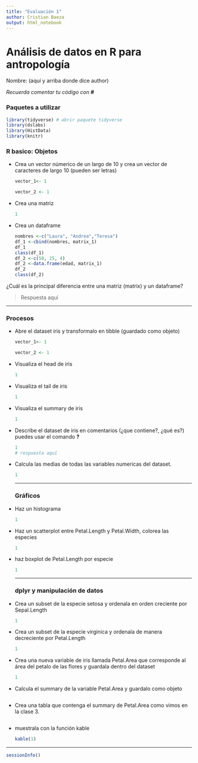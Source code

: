 ```yaml
---
title: "Evaluación 1"
author: Cristian Baeza
output: html_notebook
---
```


# Análisis de datos en R para antropología

Nombre: (aquí y arriba donde dice author)

*Recuerda comentar tu código con* **\#**

### Paquetes a utilizar

```r
library(tidyverse) # abrir paquete tidyverse
library(dslabs)
library(HistData)
library(knitr)
```

### R basico: Objetos

-   Crea un vector númerico de un largo de 10 y crea un vector de caracteres de largo 10 (pueden ser letras)

    ```r
    vector_1<- 1
      
    vector_2 <- 1

    ```

-   Crea una matriz

    ```r
    1
    ```

-   Crea un dataframe

    ```r
    nombres <-c("Laura", "Andrea","Teresa")
    df_1 <-cbind(nombres, matrix_1)
    df_1
    class(df_1)
    df_2 <-c(50, 25, 4)
    df_2 <-data.frame(edad, matrix_1)
    df_2
    class(df_2)
    ```

¿Cuál es la principal diferencia entre una matriz (matrix) y un dataframe?

> Respuesta aquí

------------------------------------------------------------------------

### Procesos

-   Abre el dataset iris y transformalo en tibble (guardado como objeto)

    ```r
    vector_1<- 1
      
    vector_2 <- 1

    ```

-   Visualiza el head de iris

    ```r
    1
    ```

-   Visualiza el tail de iris

    ```r
    1
    ```

<!-- -->

-   Visualiza el summary de iris

    ```r
    1
    ```

-   Describe el dataset de iris en comentarios (¿que contiene?, ¿qué es?) puedes usar el comando **?**

    ```r
    1
    # respuesta aquí
    ```

<!-- -->

-   Calcula las medias de todas las variables numericas del dataset.

    ```r
    1
    ```

    ------------------------------------------------------------------------

    ### Gráficos

-   Haz un histograma

    ```r
    1
    ```

-   Haz un scatterplot entre Petal.Length y Petal.Width, colorea las especies

    ```r
    1
    ```

<!-- -->

-   haz boxplot de Petal.Length por especie

    ```r
    1

    ```

    ------------------------------------------------------------------------

    ### dplyr y manipulación de datos

-   Crea un subset de la especie setosa y ordenala en orden creciente por Sepal.Length

    ```r
    1
    ```

-   Crea un subset de la especie virginica y ordenala de manera decreciente por Petal.Length

    ```r
    1
    ```

<!-- -->

-   Crea una nueva variable de iris llamada Petal.Area que corresponde al área del petalo de las flores y guardala dentro del dataset

    ```r
    1
    ```

-   Calcula el summary de la variable Petal.Area y guardalo como objeto

    ```r

    ```

-   Crea una tabla que contenga el summary de Petal.Area como vimos en la clase 3.

    ```r

    ```

-   muestrala con la función kable

    ```r
    kable(1)
    ```

------------------------------------------------------------------------

```r
sessionInfo()
```
